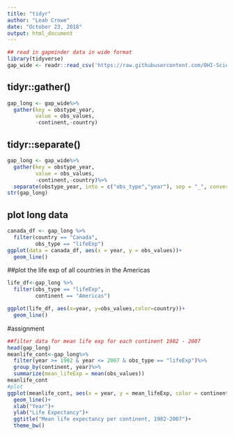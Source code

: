 ```yaml
---
title: "tidyr"
author: "Leah Crowe"
date: "October 23, 2018"
output: html_document
---
```


```r
## read in gapminder data in wide format
library(tidyverse)
gap_wide <- readr::read_csv('https://raw.githubusercontent.com/OHI-Science/data-science-training/master/data/gapminder_wide.csv')
```
## tidyr::gather()

```r
gap_long <- gap_wide%>%
  gather(key = obstype_year,
         value = obs_values,
         -continent,-country)
```
## tidyr::separate()
```r
gap_long <- gap_wide%>%
  gather(key = obstype_year,
         value = obs_values,
         -continent,-country)%>%
  separate(obstype_year, into = c("obs_type","year"), sep = "_", convert = TRUE) ## convert makes year a number
str(gap_long)
```

## plot long data

```r
canada_df <- gap_long %>% 
  filter(country == "Canada",
         obs_type == "lifeExp")
ggplot(data = canada_df, aes(x = year, y = obs_values))+
  geom_line()
```
##plot the life exp of all countries in the Americas
```r
life_df<-gap_long %>% 
  filter(obs_type == "lifeExp",
         continent == "Americas")

ggplot(life_df, aes(x=year, y=obs_values,color=country))+
  geom_line()
```
#assignment
```r
##filter data for mean life exp for each continent 1982 - 2007
head(gap_long)
meanlife_cont<-gap_long%>%
  filter(year >= 1982 & year <= 2007 & obs_type == "lifeExp")%>%
  group_by(continent, year)%>%
  summarize(mean_lifeExp = mean(obs_values))
meanlife_cont
#plot
ggplot(meanlife_cont, aes(x = year, y = mean_lifeExp, color = continent))+
  geom_line()+
  xlab("Year")+
  ylab("Life Expectancy")+
  ggtitle("Mean life expectancy per continent, 1982-2007")+
  theme_bw()
```


